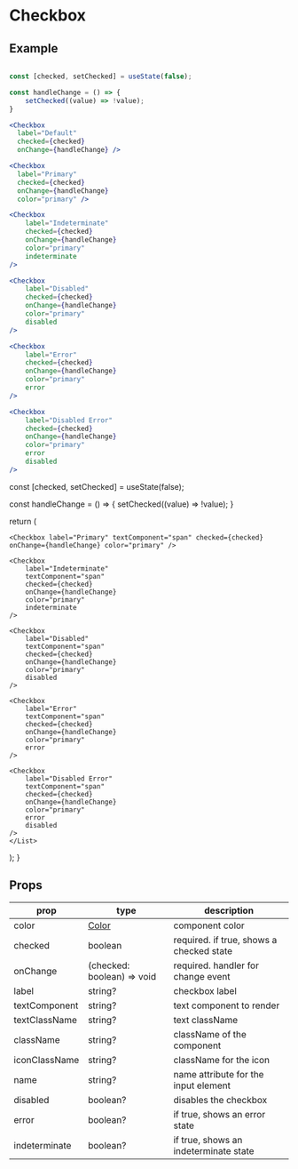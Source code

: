 # Checkbox


## Example

```jsx

const [checked, setChecked] = useState(false);

const handleChange = () => {
    setChecked((value) => !value);
}

<Checkbox 
  label="Default"
  checked={checked}
  onChange={handleChange} />

<Checkbox 
  label="Primary"
  checked={checked}
  onChange={handleChange}
  color="primary" />

<Checkbox
    label="Indeterminate"
    checked={checked}
    onChange={handleChange}
    color="primary"
    indeterminate
/>

<Checkbox
    label="Disabled"
    checked={checked}
    onChange={handleChange}
    color="primary"
    disabled
/>

<Checkbox
    label="Error"
    checked={checked}
    onChange={handleChange}
    color="primary"
    error
/>

<Checkbox
    label="Disabled Error"
    checked={checked}
    onChange={handleChange}
    color="primary"
    error
    disabled
/>

```

const [checked, setChecked] = useState(false);

const handleChange = () => {
    setChecked((value) => !value);
}

return (
  <List>
    <Checkbox label="Default" textComponent="span" checked={checked} onChange={handleChange} />

    <Checkbox label="Primary" textComponent="span" checked={checked} onChange={handleChange} color="primary" />

    <Checkbox
        label="Indeterminate"
        textComponent="span"
        checked={checked}
        onChange={handleChange}
        color="primary"
        indeterminate
    />

    <Checkbox
        label="Disabled"
        textComponent="span"
        checked={checked}
        onChange={handleChange}
        color="primary"
        disabled
    />

    <Checkbox
        label="Error"
        textComponent="span"
        checked={checked}
        onChange={handleChange}
        color="primary"
        error
    />

    <Checkbox
        label="Disabled Error"
        textComponent="span"
        checked={checked}
        onChange={handleChange}
        color="primary"
        error
        disabled
    />
    </List>
  );
}

<CheckboxExample />

## Props

|prop|type|description|
|----|----|-----------|
|color|[Color](#color)|component color|
|checked|boolean|required. if true, shows a checked state|
|onChange|(checked: boolean) => void|required. handler for change event|
|label|string?|checkbox label|
|textComponent|string?|text component to render|
|textClassName|string?|text className|
|className|string?| className of the component|
|iconClassName|string?|className for the icon|
|name|string?|name attribute for the input element|
|disabled|boolean?|disables the checkbox|
|error|boolean?|if true, shows an error state|
|indeterminate|boolean?|if true, shows an indeterminate state|